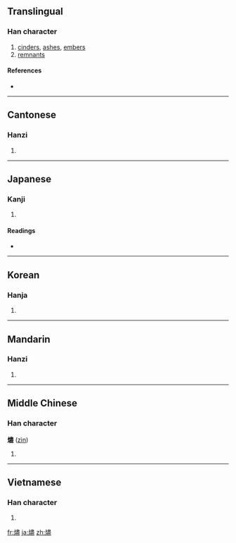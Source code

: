 {{also|烬}}
==Translingual==

===Han character===
{{Han char|rn=86|rad=火|as=14|sn=18|four=9581<sub>7</sub>|canj=火中一廿 (FLMT)}}

# [[cinders]], [[ashes]], [[embers]]
# [[remnants]]

====References====
* {{Han ref|kx=0685.310|dkj=19515|dj=1098.180|hdz=32244.010|uh=71FC|ud=29180|bh=C275|bd=49781}}

----

==Cantonese==

===Hanzi===
{{yue-hanzi|jyut=|y=jeun6|sim=烬}}

# {{defn|Cantonese|sort=火14}}

----

==Japanese==

===Kanji===
{{ja-kanji|grade=|rs=火14}}

# {{defn|Japanese}}

====Readings====
* {{ja-readings|on=[[じん]] (jin)|kun=[[もえのこり]] (moenokori)}}

----

==Korean==

===Hanja===
{{ko-hanja|hangeul=신|eumhun=|rv=sin|mr=sin|y=sin}}

# {{defn|Korean|sort=火14}}

----

==Mandarin==

===Hanzi===
{{cmn-hanzi|sim=烬|pin=[[jìn]] ([[jin4]])|wg=chin<sup>4</sup>}}

# {{defn|Mandarin|sort=火14}}

----

==Middle Chinese==

===Han character===
'''燼''' ([[zìn]])

# {{defn|Middle Chinese|sort=火14}}

----

==Vietnamese==

===Han character===
{{vi-hantu|[[tẫn]], [[tần]], [[tẩn]]|rs=火14}}

# {{defn|Vietnamese|sort=火14}}

[[fr:燼]]
[[ja:燼]]
[[zh:燼]]